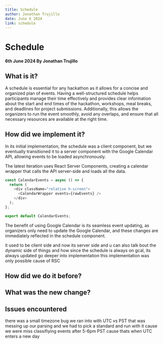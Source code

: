 ```yaml
---
title: Schedule
author: Jonathan Trujillo
date: June 6 2024
link: schedule
---
```


# Schedule

#### 6th June 2024 By Jonathan Trujillo

## What is it?

A schedule is essential for any hackathon as it allows for a concise and organized plan of events. Having a well-structured schedule helps participants manage their time effectively and provides clear information about the start and end times of the hackathon, workshops, meal breaks, and deadlines for project submissions. Additionally, this allows the organizers to run the event smoothly, avoid any overlaps, and ensure that all necessary resources are available at the right time.

## How did we implement it?

In its initial implementation, the schedule was a client component, but we eventually transitioned it to a server component with the Google Calendar API, allowing events to be loaded asynchronously.

The latest iteration uses React Server Components, creating a calendar wrapper that calls the API server-side and loads all the data.

```js title="src\components\admin\services\calendar\CalendarWrapper.jsx"
const CalendarEvents = async () => {
  return (
    <div className="relative h-screen">
      <CalendarWrapper events={rawEvents} />
    </div>
  );
};

export default CalendarEvents;
```

The benefit of using Google Calendar is its seamless event updating, as organizers only need to update the Google Calendar, and these changes are immediately reflected in the schedule component.

it used to be client side
and now its server side
and u can also talk bout the dynamic side of things
and how since the schedule is always on gcal, its always updated
go deeper into implementation
this implementation was only possible cause of RSC

## How did we do it before?

## What was the new change?

## Issues encountered

there was a small timezone bug we ran into
with UTC vs PST
that was messing up our parsing
and we had to pick a standard and run with it
cause we were miss classifiying events after 5-6pm PST
cause thats when UTC enters a new day
